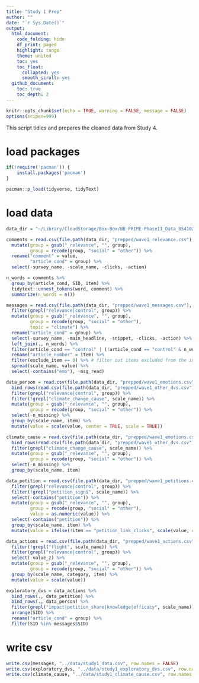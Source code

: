 ```yaml
---
title: "Study 1 Prep"
author: ""
date: "`r Sys.Date()`"
output:
  html_document:
    code_folding: hide
    df_print: paged
    highlight: tango
    theme: united
    toc: yes
    toc_float:
      collapsed: yes
      smooth_scroll: yes
  github_document:
    toc: true
    toc_depth: 2
---
```


```r
knitr::opts_chunk$set(echo = TRUE, warning = FALSE, message = FALSE)
options(scipen=999)
```

This script tidies and prepares the cleaned data from Study 4.

# load packages
```r
if(!require('pacman')) {
	install.packages('pacman')
}

pacman::p_load(tidyverse, tidyText)
```

# load data
```r
data_dir = "~/Library/CloudStorage/Box-Box/BB-PRIME-PhaseII_Data_854102/BB-PRIME-PhaseII_NonIDable/BBPRIME_tournament/data/"

comments = read.csv(file.path(data_dir, "prepped/wave1_relevance.csv"), stringsAsFactors = FALSE) %>%
  mutate(group = gsub("_relevance", "", group),
         group = recode(group, "social" = "other")) %>%
  rename("comment" = value,
         "article_cond" = group) %>% 
  select(-survey_name, -scale_name, -clicks, -action)

n_words = comments %>%
  group_by(article_cond, SID, item) %>%
  tidytext::unnest_tokens(word, comment) %>%
  summarize(n_words = n())

messages = read.csv(file.path(data_dir, "prepped/wave1_messages.csv"), stringsAsFactors = FALSE) %>%
  filter(grepl("relevance|control", group)) %>%
  mutate(group = gsub("_relevance", "", group),
         group = recode(group, "social" = "other"),
         topic = "climate") %>%
  rename("article_cond" = group) %>%
  select(-survey_name, -main_headline, -snippet, -clicks, -action) %>%
  left_join(., n_words) %>%
  filter(article_cond == "control" | (!article_cond == "control" & n_words > 5)) %>% #filter out word counts less of 5 or less
  rename("article_number" = item) %>%
  filter(exclude_item == 0) %>% # filter out items excluded from the intervention tournament
  spread(scale_name, value) %>%
  select(-contains("emo"), -msg_read)

data_person = read.csv(file.path(data_dir, "prepped/wave1_emotions.csv")) %>%
  bind_rows(read.csv(file.path(data_dir, "prepped/wave1_other_dvs.csv"))) %>%
  filter(grepl("relevance|control", group)) %>%
  filter(!grepl("climate_change_cause", scale_name)) %>%
  mutate(group = gsub("_relevance", "", group),
         group = recode(group, "social" = "other")) %>%
  select(-n_missing) %>%
  group_by(scale_name, item) %>%
  mutate(value = scale(value, center = TRUE, scale = TRUE))

climate_cause = read.csv(file.path(data_dir, "prepped/wave1_emotions.csv")) %>%
  bind_rows(read.csv(file.path(data_dir, "prepped/wave1_other_dvs.csv"))) %>%
  filter(grepl("climate_change_cause", scale_name)) %>%
  mutate(group = gsub("_relevance", "", group),
         group = recode(group, "social" = "other")) %>%
  select(-n_missing) %>%
  group_by(scale_name, item)

data_petition = read.csv(file.path(data_dir, "prepped/wave1_petitions.csv")) %>%
  filter(grepl("relevance|control", group)) %>%
  filter(!grepl("petition_sign$", scale_name)) %>%
  select(-contains("petition")) %>%
  mutate(group = gsub("_relevance", "", group),
         group = recode(group, "social" = "other"),
         value = as.numeric(value)) %>%
  select(-contains("petition")) %>%
  group_by(scale_name, item) %>%
  mutate(value = ifelse(!item == "petition_link_clicks", scale(value, center = TRUE, scale = TRUE), value))

data_actions = read.csv(file.path(data_dir, "prepped/wave1_actions.csv")) %>%
  filter(!grepl("flight", scale_name)) %>%
  filter(grepl("relevance|control", group)) %>%
  select(-value_z) %>%
  mutate(group = gsub("_relevance", "", group),
         group = recode(group, "social" = "other")) %>%
  group_by(scale_name, category, item) %>%
  mutate(value = scale(value))

exploratory_dvs = data_actions %>%
  bind_rows(., data_petition) %>%
  bind_rows(., data_person) %>%
  filter(grepl("impact|petition_share|knowledge|efficacy", scale_name)) %>%
  arrange(SID) %>%
  rename("article_cond" = group) %>%
  filter(SID %in% messages$SID)
```

# write csv
```r
write.csv(messages, "../data/study1_data.csv", row.names = FALSE)
write.csv(exploratory_dvs, "../data/study1_exploratory_dvs.csv", row.names = FALSE)
write.csv(climate_cause, "../data/study1_climate_cause.csv", row.names = FALSE)
```
